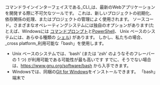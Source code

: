 コマンドラインインターフェイスである_CLI_は、最新のWebアプリケーションを開発する際に不可欠なツールです。
これは、新しいプロジェクトの初期化、依存関係の処理、またはプロジェクトの管理によく使用されます。
ソースコード。さまざまなオペレーティングシステムには独自のオプションがあります(たとえば、Windowsには
[コマンドプロンプト](https://en.wikipedia.org/wiki/Cmd.exe)と[PowerShell](https://en.wikipedia.org/wiki/PowerShell)、
Unix ベースのシステムには、あらゆる種類の [シェル](https://en.wikipedia.org/wiki/Unix_shell)) があります。
しかし、私たちの場合、_cross platform_利用可能な「bash」を使用します。

- Unix ベースのシステムでは、'bash' (または 'zsh' のようなそのフレーバーの 1 つ) が利用可能である可能性が最も高いです
すでに、そうでない場合は、https://www.gnu.org/software/bash から入手できます。
- Windowsでは、同梱の[Git for Windows](https://gitforwindows.org)をインストールできます。
「bash」端末で